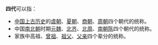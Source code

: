 '''四代'''可以指：

* [[中国历史|中国上古历史]]的[[舜|虞朝]]、[[夏朝|夏朝]]、[[商朝|商朝]]、[[周朝|周朝]]四个朝代的统称。
* 中国[[南北朝|南北朝]]时期[[北魏|元魏]]、[[北齐|北齐]]、[[北周|北周]]、[[陳_(南朝)|南朝陈]]四个朝代的统称。
* 家族中高祖、[[曾祖父母|曾祖]]、[[祖父母|祖父]]、[[父亲|父亲]]四个辈分的统称。

{{消歧义|Cat=二字消歧义}}